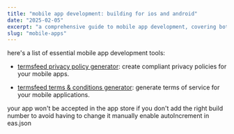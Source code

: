 ```yaml
---
title: "mobile app development: building for ios and android"
date: "2025-02-05"
excerpt: "a comprehensive guide to mobile app development, covering both ios and android platforms"
slug: "mobile-apps"
---
```


here's a list of essential mobile app development tools:

- [termsfeed privacy policy generator](https://www.termsfeed.com/privacy-policy-generator/): create compliant privacy policies for your mobile apps.

- [termsfeed terms & conditions generator](https://www.termsfeed.com/terms-conditions-generator/): generate terms of service for your mobile applications.

your app won't be accepted in the app store if you don't add the right build number to avoid having to change it manually enable autoIncrement in eas.json